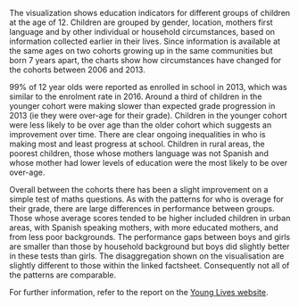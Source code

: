 The visualization shows education indicators for different groups of children at the age of 12. Children are grouped by gender, location, mothers first language and by other individual or household circumstances, based on information collected earlier in their lives. Since information is available at the same ages on two cohorts growing up in the same communities but born 7 years apart, the charts show how circumstances have changed for the cohorts between 2006 and 2013.


99% of 12 year olds were reported as enrolled in school in 2013, which was similar to the enrolment rate in 2016. Around a third of children in the younger cohort were making slower than expected grade progression in 2013 (ie they were over-age for their grade). Children in the younger cohort were less likely to be over age than the older cohort which suggests an improvement over time. There are clear ongoing inequalities in who is making most and least progress at school. Children in rural areas, the poorest children, those whose mothers language was not Spanish and whose mother had lower levels of education were the most likely to be over over-age. 


Overall between the cohorts there has been a slight improvement on a simple test of maths questions. As with the patterns for who is overage for their grade, there are large differences in performance between groups. Those whose average scores tended to be higher included children in urban areas, with Spanish speaking mothers, with more educated mothers, and from less poor backgrounds. The performance gaps between boys and girls are smaller than those by household background but boys did slightly better in these tests than girls. The disaggregation shown on the visualisation are slightly different to those within the linked factsheet. Consequently not all of the patterns are comparable.


For further information, refer to the report on the <a href="http://younglives.org.uk/node/7189" target="_blank" rel="noopener">Young Lives website</a>.
